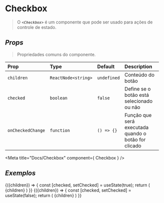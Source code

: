 <!-- Checkbox.stories.mdx -->

# Checkbox
> O _**`<Checkbox>`**_ é um componente que pode ser usado para ações de controle de estado.

## _Props_

> Propriedades comuns do componente.

| Prop | Type | Default | Description |
| :--- | :--- | :------ | :---------- |
| `children` | `ReactNode<string>` | `undefined` | Conteúdo do botão |
| `checked` | `boolean` | `false` | Define se o botão está selecionado ou não |
| `onCheckedChange` | `function` | `() => {}` | Função que será executada quando o botão for clicado |

<Meta title="Docs/Checkbox" component={ Checkbox } />


## _Exemplos_

<Canvas isColumn  withSource="closed" withToolbar>
  <Story name="Checked" args={{
    children: 'Checked',
    checked: true
  }}>
  {({children}) => {
    const [checked, setChecked] = useState(true);
    return (
      <Checkbox checked={checked} onCheckedChange={setChecked}>
        {children}
      </Checkbox>
    )
  }}
  </Story>
  <Story name="Unchecked" args={{
    children: 'Unchecked',
    checked: false
  }}>
  {({children}) => {
    const [checked, setChecked] = useState(false);
    return (
      <Checkbox checked={checked} onCheckedChange={setChecked}>
        {children}
      </Checkbox>
    )
  }}
  </Story>
</Canvas>